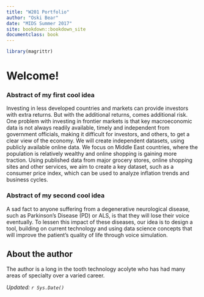 ```yaml
---
title: "W201 Portfolio"
author: "Oski Bear"
date: "MIDS Summer 2017"
site: bookdown::bookdown_site
documentclass: book
---
```


<!-- This won't be displayed but it will initialize your R session. Add any R libraries you need here. -->
```r
library(magrittr)
```


# Welcome!


### Abstract of my first cool idea

Investing in less developed countries and markets can provide investors with extra returns. But with the additional returns, comes additional risk. One problem with investing in frontier markets is that key macroeconomic data is not always readily available, timely and independent from government officials, making it difficult for investors, and others, to get a clear view of the economy.  We will create independent datasets, using publicly available online data. We focus on Middle East countries, where the population is relatively wealthy and online shopping is gaining more traction. Using published data from major grocery stores, online shopping sites and other services, we aim to create a key dataset, such as a consumer price index, which can be used to analyze inflation trends and business cycles.

### Abstract of my second cool idea

A sad fact to anyone suffering from a degenerative neurological disease, such as Parkinson’s Disease (PD) or ALS, is that they will lose their voice eventually. To lessen this impact of these diseases, our idea is to design a tool, building on current technology and using data science concepts that will improve the patient’s quality of life through voice simulation.

## About the author

The author is a long in the tooth technology acolyte who has had many areas of specialty over a varied career.

*Updated: `r Sys.Date()`*
